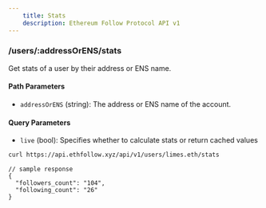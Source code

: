 ```yaml
---
    title: Stats
    description: Ethereum Follow Protocol API v1
---
```


### /users/\:addressOrENS/stats
Get stats of a user by their address or ENS name. 

#### Path Parameters
- `addressOrENS` (string): The address or ENS name of the account.

#### Query Parameters
- `live` (bool): Specifies whether to calculate stats or return cached values

```sh
curl https://api.ethfollow.xyz/api/v1/users/limes.eth/stats
```

```jsonc
// sample response
{
  "followers_count": "104",
  "following_count": "26"
}
```